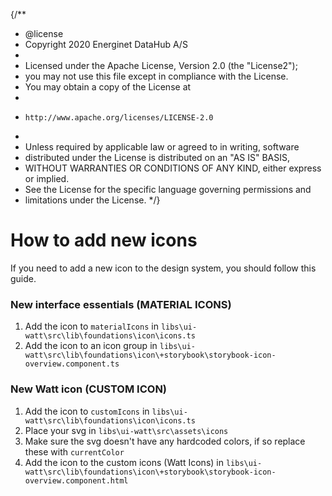 {/\*\*

- @license
- Copyright 2020 Energinet DataHub A/S
-
- Licensed under the Apache License, Version 2.0 (the "License2");
- you may not use this file except in compliance with the License.
- You may obtain a copy of the License at
-
-     http://www.apache.org/licenses/LICENSE-2.0
-
- Unless required by applicable law or agreed to in writing, software
- distributed under the License is distributed on an "AS IS" BASIS,
- WITHOUT WARRANTIES OR CONDITIONS OF ANY KIND, either express or implied.
- See the License for the specific language governing permissions and
- limitations under the License.
  \*/}


<Meta title="Foundations/Icons/How to add new icons" />

# How to add new icons

If you need to add a new icon to the design system, you should follow this guide.

### New interface essentials (MATERIAL ICONS)

1. Add the icon to `materialIcons` in `libs\ui-watt\src\lib\foundations\icon\icons.ts`
2. Add the icon to an icon group in `libs\ui-watt\src\lib\foundations\icon\+storybook\storybook-icon-overview.component.ts`

### New Watt icon (CUSTOM ICON)

1. Add the icon to `customIcons` in `libs\ui-watt\src\lib\foundations\icon\icons.ts`
2. Place your svg in `libs\ui-watt\src\assets\icons`
3. Make sure the svg doesn't have any hardcoded colors, if so replace these with `currentColor`
4. Add the icon to the custom icons (Watt Icons) in `libs\ui-watt\src\lib\foundations\icon\+storybook\storybook-icon-overview.component.html`
